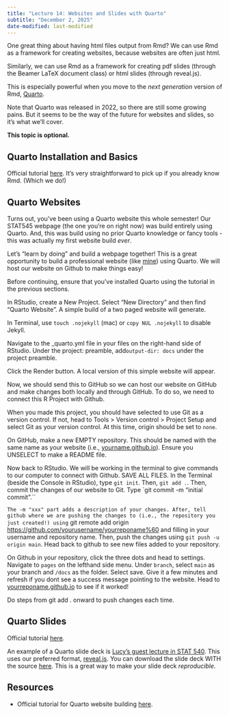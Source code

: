 ```yaml
---
title: "Lecture 14: Websites and Slides with Quarto"
subtitle: "December 2, 2025"
date-modified: last-modified
---
```


One great thing about having html files output from Rmd? We can use Rmd as a framework for creating websites, because websites are often just html.

Similarly, we can use Rmd as a framework for creating pdf slides (through the Beamer LaTeX document class) or html slides (through reveal.js).

This is especially powerful when you move to the *next generation* version of Rmd, [Quarto](https://quarto.org/).

Note that Quarto was released in 2022, so there are still some growing pains. But it seems to be the way of the future for websites and slides, so it’s what we’ll cover.

**This topic is optional.**

## Quarto Installation and Basics

Official tutorial [here](https://quarto.org/docs/get-started/hello/rstudio.html). It’s very straightforward to pick up if you already know Rmd. (Which we do!)

## Quarto Websites

Turns out, you've been using a Quarto website this whole semester! Our STAT545 webpage (the one you're on right now) was build entirely using Quarto. And, this was build using no prior Quarto knowledge or fancy tools - this was actually my first website build *ever*.

Let's "learn by doing" and build a webpage together! This is a great opportunity to build a professional website (like [mine](https://grcetmpk.github.io/)) using Quarto. We will host our website on Github to make things easy!

Before continuing, ensure that you've installed Quarto using the tutorial in the previous sections.

In RStudio, create a New Project. Select "New Directory" and then find "Quarto Website". A simple build of a two paged website will generate.

In Terminal, use `touch .nojekyll` (mac) or `copy NUL .nojekyll` to disable Jekyll.

Navigate to the \_quarto.yml file in your files on the right-hand side of RStudio. Under the project: preamble, add`output-dir: docs` under the project preamble.

Click the Render button. A local version of this simple website will appear.

Now, we should send this to GitHub so we can host our website on GitHub and make changes both locally and through GitHub. To do so, we need to connect this R Project with Github.

When you made this project, you should have selected to use Git as a version control. If not, head to Tools \> Version control \> Project Setup and select Git as your version control. At this time, origin should be set to `none`.

On GitHub, make a new EMPTY repository. This should be named with the same name as your website (i.e., [yourname.github.io](http://yourname.github.io/)). Ensure you UNSELECT to make a README file.

Now back to RStudio. We will be working in the terminal to give commands to our computer to connect with Github. SAVE ALL FILES. In the Terminal (beside the Console in RStudio), type `git init`. Then, `git add .`. Then, commit the changes of our website to Git. Type \`git commit -m "initial commit".\`\`

`The -m "xxx" part adds a description of your changes. After, tell github where we are pushing the changes to (i.e., the repository you just created!) using` git remote add origin <https://github.com/yourusername/yourreponame%60> and filling in your username and repository name. Then, push the changes using `git push -u origin main`. Head back to github to see new files added to your repository.

On Github in your repository, click the three dots and head to settings. Navigate to `pages` on the lefthand side menu. Under `branch`, select `main` as your branch and `/docs` as the folder. Select save. Give it a few minutes and refresh if you dont see a success message pointing to the website. Head to [yourreponame.github.io](http://yourrepname.github.io) to see if it worked!

Do steps from git add . onward to push changes each time.

## Quarto Slides

Official tutorial [here](https://quarto.org/docs/presentations/).

An example of a Quarto slide deck is [Lucy’s guest lecture in STAT 540](https://stat540-ubc.github.io/lectures/lect16-clustering/lect16-clustering-guest.html). This uses our preferred format, [reveal.js](https://revealjs.com/). You can download the slide deck WITH the source [here](https://www.dropbox.com/s/aataltxawu2qxn3/lec14-clustering.zip?dl=0). This is a great way to make your slide deck *reproducible*.

## Resources

-   Official tutorial for Quarto website building [here](https://quarto.org/docs/websites/).
